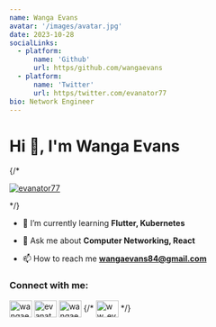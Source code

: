```yaml
---
name: Wanga Evans
avatar: '/images/avatar.jpg'
date: 2023-10-28
socialLinks:
  - platform:
      name: 'Github'
      url: https/github.com/wangaevans
  - platform:
      name: 'Twitter'
      url: https/twitter.com/evanator77
bio: Network Engineer
---
```


<h1 className="my-3" align="left">Hi 👋, I'm Wanga Evans</h1>


{/* <p align="left"> <a href="https://twitter.com/evanator77" target="blank"><img src="https://img.shields.io/twitter/follow/evanator77?logo=twitter&style=for-the-badge" alt="evanator77" /></a> </p> */}

- 🌱 I’m currently learning **Flutter, Kubernetes**

- 💬 Ask me about **Computer Networking, React**

- 📫 How to reach me **wangaevans84@gmail.com**

<h3 align="left">Connect with me:</h3>
<p className="flex space-x-4  items-center" align="left">
<a href="https://github.com/wangaevans" target="blank"><img align="center" src="https://raw.githubusercontent.com/rahuldkjain/github-profile-readme-generator/master/src/images/icons/Social/github.svg" alt="wangaevans" height="30" width="40" /></a>
<a href="https://twitter.com/evanator77" target="blank"><img align="center" src="https://raw.githubusercontent.com/rahuldkjain/github-profile-readme-generator/master/src/images/icons/Social/twitter.svg" alt="evanator77" height="30" width="40" /></a>
<a href="https://linkedin.com/in/evans-wanga" target="blank"><img align="center" src="https://raw.githubusercontent.com/rahuldkjain/github-profile-readme-generator/master/src/images/icons/Social/linked-in-alt.svg" alt="wangaevans" height="30" width="40" /></a>
{/* <a href="https://instagram.com/ww_evans" target="blank"><img align="center" src="https://raw.githubusercontent.com/rahuldkjain/github-profile-readme-generator/master/src/images/icons/Social/instagram.svg" alt="ww_evans" height="30" width="40" /></a> */}
</p>


